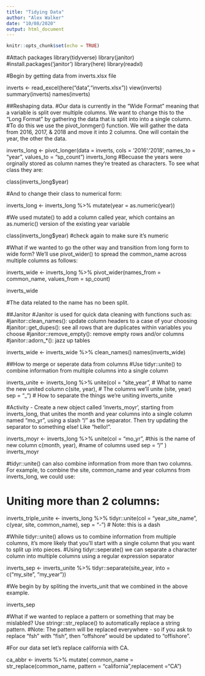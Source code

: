 ```yaml
---
title: "Tidying Data"
author: "Alex Walker"
date: "10/08/2020"
output: html_document
---
```


```r
knitr::opts_chunk$set(echo = TRUE)
```
#Attach packages
library(tidyverse)
library(janitor) #install.packages('janitor')
library(here)
library(readxl)

#Begin by getting data from inverts.xlsx file

inverts <- read_excel(here("data","inverts.xlsx"))
view(inverts)
summary(inverts)
names(inverts)

##Reshaping data.
#Our data is currently in the "Wide Format" meaning that a variable is split over multiple columns. We want to change this to the "Long Format" by gathering the data that is split into into a single column.
#To do this we use the pivot_lonmger() function. We will gather the data from 2016, 2017, & 2018 and move it into 2 columns. One will contain the year, the other the data.

inverts_long <- pivot_longer(data = inverts, 
                                    cols = '2016':'2018',
                                    names_to = "year",
                                    values_to = "sp_count")
inverts_long
#Becuase the years were orginally stored as column names they're treated as characters. To see what class they are:

class(inverts_long$year)

#And to change their class to numerical form:

inverts_long <- inverts_long %>%
  mutate(year = as.numeric(year))
  
#We used mutate() to add a column called year, which contains an as.numeric() version of the existing year variable

class(inverts_long$year) #check again to make sure it's numeric

#What if we wanted to go the other way and transition from long form to wide form? We’ll use pivot_wider() to spread the common_name across multiple columns as follows:

inverts_wide <- inverts_long %>% 
  pivot_wider(names_from = common_name, 
                     values_from = sp_count)
                     
inverts_wide

#The data related to the name has no been split.

##Janitor
#Janitor is used for quick data cleaning with functions such as: 
#janitor::clean_names(): update column headers to a case of your choosing
#janitor::get_dupes(): see all rows that are duplicates within variables you choose
#janitor::remove_empty(): remove empty rows and/or columns
#janitor::adorn_*(): jazz up tables

inverts_wide <- inverts_wide %>% 
  clean_names()
names(inverts_wide)  

##How to merge or seperate data from columns
#Use tidyr::unite() to combine information from multiple columns into a single column

inverts_unite <- inverts_long %>% 
  unite(col = "site_year", # What to name the new united column
               c(site, year), # The columns we'll unite (site, year)
               sep = "_") # How to separate the things we're uniting
inverts_unite

#Activity - Create a new object called ‘inverts_moyr’, starting from inverts_long, that unites the month and year columns into a single column named “mo_yr”, using a slash “/” as the separator. Then try updating the separator to something else! Like “hello!”.

inverts_moyr <- inverts_long %>%
  unite(col = "mo_yr", #this is the name of new column
        c(month, year), #name of columns used
        sep = "/" )
inverts_moyr

#tidyr::unite() can also combine information from more than two columns. For example, to combine the site, common_name and year columns from inverts_long, we could use:

# Uniting more than 2 columns: 

inverts_triple_unite <- inverts_long %>% 
  tidyr::unite(col = "year_site_name",
               c(year, site, common_name),
               sep = "-") # Note: this is a dash
               
#While tidyr::unite() allows us to combine information from multiple columns, it’s more likely that you’ll start with a single column that you want to split up into pieces.
#Using tidyr::seperate() we can separate a character column into multiple columns using a regular expression separator

inverts_sep <- inverts_unite %>% 
  tidyr::separate(site_year, into = c("my_site", "my_year"))
  
#We begin by by spliting the inverts_unit that we combined in the above example. 

inverts_sep

#What if we wanted to replace a pattern or something that may be mislabled? Use stringr::str_replace() to automatically replace a string pattern.
#Note: The pattern will be replaced everywhere - so if you ask to replace “fsh” with “fish”, then “offshore” would be updated to “offishore”. 

#For our data set let's replace california with CA.

ca_abbr <- inverts %>% 
  mutate(
    common_name = 
    str_replace(common_name, 
              pattern = "california",replacement ="CA")





